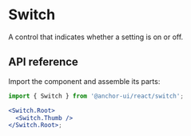 # Switch

<Subtitle>A control that indicates whether a setting is on or off.</Subtitle>
<Meta
  name="description"
  content="A high-quality, unstyled React switch component that indicates whether a setting is on or off."
/>

<Demo path="./demos/hero" />

## API reference

Import the component and assemble its parts:

```jsx title="Anatomy"
import { Switch } from '@anchor-ui/react/switch';

<Switch.Root>
  <Switch.Thumb />
</Switch.Root>;
```

<Reference component="Switch" parts="Root, Thumb" />
